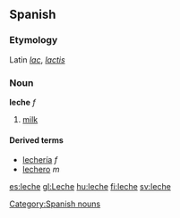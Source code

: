 ==Spanish==
===Etymology===
Latin ''[[lac]]'', ''[[lactis]]''

===Noun===
'''leche''' ''f''

# [[milk]]

====Derived terms====
*[[lechería]] ''f''
*[[lechero]] ''m''

[[Category:Spanish nouns]]

[[es:leche]]
[[gl:Leche]]
[[hu:leche]]
[[fi:leche]]
[[sv:leche]]